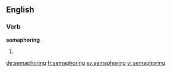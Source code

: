 
==English==

===Verb===
'''semaphoring'''

# {{present participle of|semaphore}}

[[de:semaphoring]]
[[fr:semaphoring]]
[[sv:semaphoring]]
[[vi:semaphoring]]